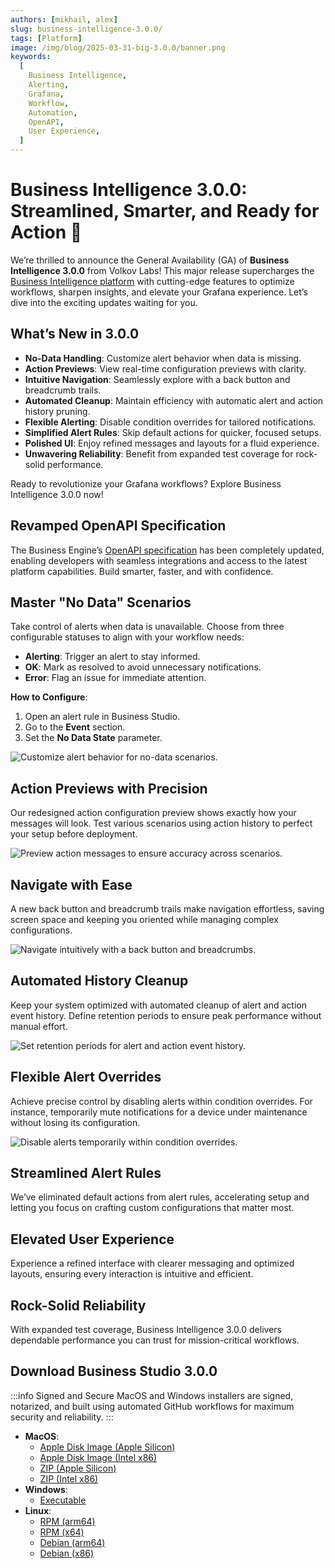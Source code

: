 ```yaml
---
authors: [mikhail, alex]
slug: business-intelligence-3.0.0/
tags: [Platform]
image: /img/blog/2025-03-31-big-3.0.0/banner.png
keywords:
  [
    Business Intelligence,
    Alerting,
    Grafana,
    Workflow,
    Automation,
    OpenAPI,
    User Experience,
  ]
---
```



# Business Intelligence 3.0.0: Streamlined, Smarter, and Ready for Action 🚀

We’re thrilled to announce the General Availability (GA) of **Business Intelligence 3.0.0** from Volkov Labs! This major release supercharges the [Business Intelligence platform](/docs/) with cutting-edge features to optimize workflows, sharpen insights, and elevate your Grafana experience. Let’s dive into the exciting updates waiting for you.

## What’s New in 3.0.0

- **No-Data Handling**: Customize alert behavior when data is missing.
- **Action Previews**: View real-time configuration previews with clarity.
- **Intuitive Navigation**: Seamlessly explore with a back button and breadcrumb trails.
- **Automated Cleanup**: Maintain efficiency with automatic alert and action history pruning.
- **Flexible Alerting**: Disable condition overrides for tailored notifications.
- **Simplified Alert Rules**: Skip default actions for quicker, focused setups.
- **Polished UI**: Enjoy refined messages and layouts for a fluid experience.
- **Unwavering Reliability**: Benefit from expanded test coverage for rock-solid performance.

Ready to revolutionize your Grafana workflows? Explore Business Intelligence 3.0.0 now!

## Revamped OpenAPI Specification

The Business Engine’s [OpenAPI specification](/docs/api/) has been completely updated, enabling developers with seamless integrations and access to the latest platform capabilities. Build smarter, faster, and with confidence.

## Master "No Data" Scenarios

Take control of alerts when data is unavailable. Choose from three configurable statuses to align with your workflow needs:

- **Alerting**: Trigger an alert to stay informed.
- **OK**: Mark as resolved to avoid unnecessary notifications.
- **Error**: Flag an issue for immediate attention.

**How to Configure**:

1. Open an alert rule in Business Studio.
2. Go to the **Event** section.
3. Set the **No Data State** parameter.

<Image
  title="Customize alert behavior for no-data scenarios."
  src="/img/blog/2025-03-31-big-3.0.0/no-data.png"
/>

## Action Previews with Precision

Our redesigned action configuration preview shows exactly how your messages will look. Test various scenarios using action history to perfect your setup before deployment.

<Image
  title="Preview action messages to ensure accuracy across scenarios."
  src="/img/blog/2025-03-31-big-3.0.0/preview.png"
/>

## Navigate with Ease

A new back button and breadcrumb trails make navigation effortless, saving screen space and keeping you oriented while managing complex configurations.

<Image
  title="Navigate intuitively with a back button and breadcrumbs."
  src="/img/blog/2025-03-31-big-3.0.0/breadcrumbs.png"
/>

## Automated History Cleanup

Keep your system optimized with automated cleanup of alert and action event history. Define retention periods to ensure peak performance without manual effort.

<Image
  title="Set retention periods for alert and action event history."
  src="/img/blog/2025-03-31-big-3.0.0/processing.png"
/>

## Flexible Alert Overrides

Achieve precise control by disabling alerts within condition overrides. For instance, temporarily mute notifications for a device under maintenance without losing its configuration.

<Image
  title="Disable alerts temporarily within condition overrides."
  src="/img/blog/2025-03-31-big-3.0.0/override.png"
/>

## Streamlined Alert Rules

We’ve eliminated default actions from alert rules, accelerating setup and letting you focus on crafting custom configurations that matter most.

## Elevated User Experience

Experience a refined interface with clearer messaging and optimized layouts, ensuring every interaction is intuitive and efficient.

## Rock-Solid Reliability

With expanded test coverage, Business Intelligence 3.0.0 delivers dependable performance you can trust for mission-critical workflows.

## Download Business Studio 3.0.0

:::info Signed and Secure
MacOS and Windows installers are signed, notarized, and built using automated GitHub workflows for maximum security and reliability.
:::

- **MacOS**:
  - [Apple Disk Image (Apple Silicon)](https://github.com/VolkovLabs/business-intelligence/releases/download/v3.0.0/Business.Studio-3.0.0-arm64.dmg)
  - [Apple Disk Image (Intel x86)](https://github.com/VolkovLabs/business-intelligence/releases/download/v3.0.0/Business.Studio-3.0.0-x64.dmg)
  - [ZIP (Apple Silicon)](https://github.com/VolkovLabs/business-intelligence/releases/download/v3.0.0/Business.Studio-darwin-arm64-3.0.0.zip)
  - [ZIP (Intel x86)](https://github.com/VolkovLabs/business-intelligence/releases/download/v3.0.0/Business.Studio-darwin-x64-3.0.0.zip)
- **Windows**:
  - [Executable](https://github.com/VolkovLabs/business-intelligence/releases/download/v3.0.0/Business.Studio-3.0.0.Setup.exe)
- **Linux**:
  - [RPM (arm64)](https://github.com/VolkovLabs/business-intelligence/releases/download/v3.0.0/business-studio-3.0.0-1.arm64.rpm)
  - [RPM (x64)](https://github.com/VolkovLabs/business-intelligence/releases/download/v3.0.0/business-studio-3.0.0-1.x86_64.rpm)
  - [Debian (arm64)](https://github.com/VolkovLabs/business-intelligence/releases/download/v3.0.0/business-studio_3.0.0_arm64.deb)
  - [Debian (x86)](https://github.com/VolkovLabs/business-intelligence/releases/download/v3.0.0/business-studio_3.0.0_amd64.deb)

<GettingStarted />

<Feedback />
